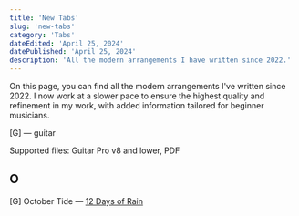 ```yaml
---
title: 'New Tabs'
slug: 'new-tabs'
category: 'Tabs'
dateEdited: 'April 25, 2024'
datePublished: 'April 25, 2024'
description: 'All the modern arrangements I have written since 2022.'
---
```


On this page, you can find all the modern arrangements I've written since 2022.
I now work at a slower pace to ensure the highest quality and refinement in my
work, with added information tailored for beginner musicians.

[G] — guitar

Supported files: Guitar Pro v8 and lower, PDF

## O

[G] October Tide —
[12 Days of Rain](https://drive.google.com/drive/folders/1sBemb0RjcejzoHKsG38e5EEPVafxLlxE?usp=drive_link)
